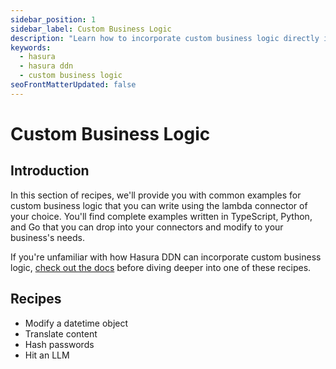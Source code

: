 ```yaml
---
sidebar_position: 1
sidebar_label: Custom Business Logic
description: "Learn how to incorporate custom business logic directly into your supergraph using common examples."
keywords:
  - hasura
  - hasura ddn
  - custom business logic
seoFrontMatterUpdated: false
---
```


# Custom Business Logic

## Introduction

In this section of recipes, we'll provide you with common examples for custom business logic that you can write using
the lambda connector of your choice. You'll find complete examples written in TypeScript, Python, and Go that you can
drop into your connectors and modify to your business's needs.

If you're unfamiliar with how Hasura DDN can incorporate custom business logic,
[check out the docs](/business-logic/overview.mdx) before diving deeper into one of these recipes.

## Recipes

- Modify a datetime object
- Translate content
- Hash passwords
- Hit an LLM
